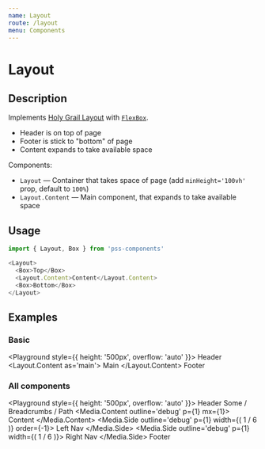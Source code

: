 ```yaml
---
name: Layout
route: /layout
menu: Components
---
```



# Layout

## Description

Implements [Holy Grail Layout](https://en.wikipedia.org/wiki/Holy_grail_(web_design)) with [`FlexBox`](#/flex-box).

- Header is on top of page
- Footer is stick to "bottom" of page
- Content expands to take available space

Components:

- `Layout` — Container that takes space of page (add `minHeight='100vh'` prop, default to `100%`)
- `Layout.Content` — Main component, that expands to take available space

## Usage

```js
import { Layout, Box } from 'pss-components'
```

```js
<Layout>
  <Box>Top</Box>
  <Layout.Content>Content</Layout.Content>
  <Box>Bottom</Box>
</Layout>
```

## Examples

### Basic

<Playground style={{ height: '500px', overflow: 'auto' }}>
  <Layout>
    <Box as='header'>
      Header
    </Box>
    <Layout.Content as='main'>
      Main
    </Layout.Content>
    <Box as='footer'>
      Footer
    </Box>
  </Layout>
</Playground>

### All components

<Playground style={{ height: '500px', overflow: 'auto' }}>
  <Layout outline='1px solid' p={1}>
    <Box outline='debug' p={1} mb={1}>
      Header
    </Box>
    <Box outline='debug' p={1} mb={1}>
      Some / Breadcrumbs / Path
    </Box>
    <Media outline='debug' p={1} mb={1}>
      <Media.Content outline='debug' p={1} mx={1}>
        Content
      </Media.Content>
      <Media.Side outline='debug' p={1} width={( 1 / 6 )} order={-1}>
        Left Nav
      </Media.Side>
      <Media.Side outline='debug' p={1} width={( 1 / 6 )}>
        Right Nav
      </Media.Side>
    </Media>
    <Box outline='debug' p={1}>
      Footer
    </Box>
  </Layout>
</Playground>
